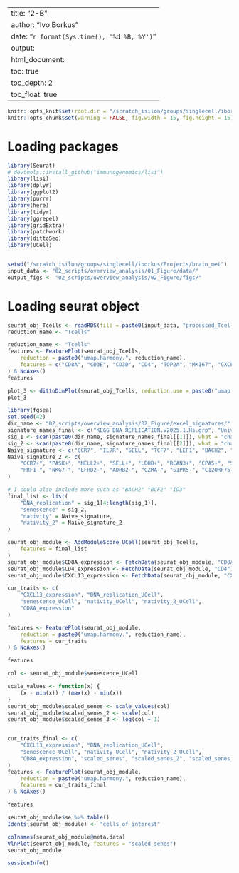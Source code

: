 
---
title: "2-B"
author: "Ivo Borkus"
date: "`r format(Sys.time(), '%d %B, %Y')`"
output:  
  html_document:
    toc: true
    toc_depth: 2
    toc_float: true
---

```r
knitr::opts_knit$set(root.dir = "/scratch_isilon/groups/singlecell/iborkus/Projects/brain_met") # nolint
knitr::opts_chunk$set(warning = FALSE, fig.width = 15, fig.height = 15)
```

# Loading packages

```R
library(Seurat)
# devtools::install_github("immunogenomics/lisi")
library(lisi)
library(dplyr)
library(ggplot2)
library(purrr)
library(here)
library(tidyr)
library(ggrepel)
library(gridExtra)
library(patchwork)
library(dittoSeq)
library(UCell)


setwd("/scratch_isilon/groups/singlecell/iborkus/Projects/brain_met")
input_data <- "02_scripts/overview_analysis/01_Figure/data/"
output_figs <- "02_scripts/overview_analysis/02_Figure/figs/"
```

# Loading seurat object
```R
seurat_obj_Tcells <- readRDS(file = paste0(input_data, "processed_Tcells_annotated_Fig_2B.rds"))
reduction_name <- "Tcells"
```

```R
reduction_name <- "Tcells"
features <- FeaturePlot(seurat_obj_Tcells,
    reduction = paste0("umap.harmony.", reduction_name),
    features = c("CD8A", "CD3E", "CD3D", "CD4", "TOP2A", "MKI67", "CXCL13", "LAG3", "IL7R")
) & NoAxes()
features
```

```R
plot_3 <- dittoDimPlot(seurat_obj_Tcells, reduction.use = paste0("umap.harmony.", reduction_name), var = "cells_of_interest", do.label = F)
plot_3
```

```R
library(fgsea)
set.seed(42)
dir_name <- "02_scripts/overview_analysis/02_Figure/excel_signatures/"
signature_names_final <- c("KEGG_DNA_REPLICATION.v2025.1.Hs.grp", "Universal_human.txt")
sig_1 <- scan(paste0(dir_name, signature_names_final[[1]]), what = "character")
sig_2 <- scan(paste0(dir_name, signature_names_final[[2]]), what = "character")
Naive_signature <- c("CCR7", "IL7R", "SELL", "TCF7", "LEF1", "BACH2", "BCF2", "ID3")
Naive_signature_2 <- c(
    "CCR7+", "PASK+", "NELL2+", "SELL+", "LDHB+", "RCAN3+", "CPA5+", "SPINT2+", "BEX3+", "TCF7+", "BEX2+", "LEF1-AS1+", "LEF1+", "LEPROTL1+", "CAMK4+",
    "PRF1-", "NKG7-", "EFHD2-", "ADRB2-", "GZMA-", "S1PR5-", "C12ORF75-", "CCL4-", "GZMB-", "PLEK-", "CX3CR1-", "GNLY-", "GZMH-", "CTSC-", "ZEB2-"
)

# I could also include more such as "BACH2" "BCF2" "ID3"
final_list <- list(
    "DNA_replication" = sig_1[4:length(sig_1)],
    "senescence" = sig_2,
    "nativity" = Naive_signature,
    "nativity_2" = Naive_signature_2
)

seurat_obj_module <- AddModuleScore_UCell(seurat_obj_Tcells,
    features = final_list
)
seurat_obj_module$CD8A_expression <- FetchData(seurat_obj_module, "CD8A")
seurat_obj_module$CD4_expression <- FetchData(seurat_obj_module, "CD4")
seurat_obj_module$CXCL13_expression <- FetchData(seurat_obj_module, "CXCL13")

cur_traits <- c(
    "CXCL13_expression", "DNA_replication_UCell",
    "senescence_UCell", "nativity_UCell", "nativity_2_UCell",
    "CD8A_expression"
)
```

```R
features <- FeaturePlot(seurat_obj_module,
    reduction = paste0("umap.harmony.", reduction_name),
    features = cur_traits
) & NoAxes()

features

col <- seurat_obj_module$senescence_UCell

scale_values <- function(x) {
    (x - min(x)) / (max(x) - min(x))
}
seurat_obj_module$scaled_senes <- scale_values(col)
seurat_obj_module$scaled_senes_2 <- scale(col)
seurat_obj_module$scaled_senes_3 <- log(col + 1)


cur_traits_final <- c(
    "CXCL13_expression", "DNA_replication_UCell",
    "senescence_UCell", "nativity_UCell", "nativity_2_UCell",
    "CD8A_expression", "scaled_senes", "scaled_senes_2", "scaled_senes_3"
)
features <- FeaturePlot(seurat_obj_module,
    reduction = paste0("umap.harmony.", reduction_name),
    features = cur_traits_final
) & NoAxes()

features
```

```R
seurat_obj_module$se %>% table()
Idents(seurat_obj_module) <- "cells_of_interest"

colnames(seurat_obj_module@meta.data)
VlnPlot(seurat_obj_module, features = "scaled_senes")
seurat_obj_module
```

```R
sessionInfo()
```


